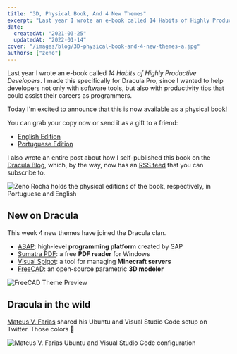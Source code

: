 ```yaml
---
title: "3D, Physical Book, And 4 New Themes"
excerpt: "Last year I wrote an e-book called 14 Habits of Highly Productive Developers. I made this specifically for Dracula Pro."
date:
  createdAt: "2021-03-25"
  updatedAt: "2022-01-14"
cover: "/images/blog/3D-physical-book-and-4-new-themes-a.jpg"
authors: ["zeno"]
---
```


Last year I wrote an e-book called _14 Habits of Highly Productive Developers_. I made this specifically for Dracula Pro, since I wanted to help developers not only with software tools, but also with productivity tips that could assist their careers as programmers.

Today I'm excited to announce that this is now available as a physical book!

You can grab your copy now or send it as a gift to a friend:

- [English Edition](https://www.amazon.com/14-Habits-Highly-Productive-Developers/dp/1735266531)
- [Portuguese Edition](https://www.amazon.com.br/H%C3%A1bitos-Desenvolvedores-Altamente-Produtivos-Portuguese/dp/173526654X)

I also wrote an entire post about how I self-published this book on the [Dracula Blog](/blog/making-a-physical-book), which, by the way, now has an [RSS feed](/rss.xml) that you can subscribe to.

![Zeno Rocha holds the physical editions of the book, respectively, in Portuguese and English](/images/blog/3D-physical-book-and-4-new-themes-a.jpg)

## New on Dracula

This week 4 new themes have joined the Dracula clan.

- [ABAP](/abap): high-level **programming platform** created by SAP
- [Sumatra PDF](/sumatra-pdf): a free **PDF reader** for Windows
- [Visual Spigot](/visual-spigot): a tool for managing **Minecraft servers**
- [FreeCAD](/freecad): an open-source parametric **3D modeler**

![FreeCAD Theme Preview](/images/blog/3D-physical-book-and-4-new-themes-b.png)

## Dracula in the wild

[Mateus V. Farias](https://twitter.com/fariasmateuss/status/1359009398333595649) shared his Ubuntu and Visual Studio Code setup on Twitter. Those colors 💜

![Mateus V. Farias Ubuntu and Visual Studio Code configuration](/images/blog/3D-physical-book-and-4-new-themes-c.jpeg)
